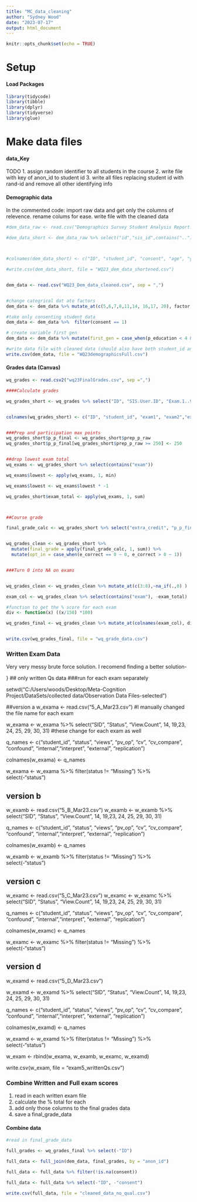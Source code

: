 ```yaml
---
title: "MC_data_cleaning"
author: "Sydney Wood"
date: "2023-07-17"
output: html_document
---
```


```r
knitr::opts_chunk$set(echo = TRUE)
```

# Setup 


#### Load Packages 

```r
library(tidycode)
library(tibble)
library(dplyr)
library(tidyverse)
library(glue)
```
# Make data files

#### data_Key 
TODO 
1. assign random identifier to all students in the course 
2. write file with key of anon_id to student id
3. write all files replacing student id with rand-id and remove all other identifying info 


#### Demographic data 

In the commented code: import raw data and get only the columns of relevence. rename colums for ease. write file with the cleaned data

```r

#dem_data_raw <- read.csv("Demographics Survey Student Analysis Report.csv", sep =",")

#dem_data_short <- dem_data_raw %>% select("id","sis_id",contains(".."))



#colnames(dem_data_short) <- c("ID", "student_id", "consent", "age", "year", "gender", "int_student", "esl", "e_exp", "e_lvl", "ethnicity", "p_education", "m_education", "par_rel", "fin_support", "ses", "grant", "soc_med", "hw_time", "transfer")

#write.csv(dem_data_short, file = "WQ23_dem_data_shortened.csv")


dem_data <- read.csv("WQ23_Dem_data_cleaned.csv", sep = ",")


#change categrical dat ato factors
dem_data <- dem_data %>% mutate_at(c(5,6,7,8,11,14, 16,17, 20), factor)

#take only consenting student data
dem_data <- dem_data %>%  filter(consent == 1)

# create variable first gen
dem_data <- dem_data %>% mutate(first_gen = case_when(p_education < 4 & m_education < 4 ~ 1, p_education > 3 | m_education > 3 ~ 0))

#write data file with cleaned data (should also have both student_id and anon_id)
write.csv(dem_data, file = "WQ23demographicsFull.csv")


```



#### Grades data (Canvas)

```r
wq_grades <- read.csv2("wq23FinalGrades.csv", sep =",")

####Calculate grades 

wq_grades_short <- wq_grades %>% select("ID", "SIS.User.ID", "Exam.1..965996.", "Exam.2..965997.", "Exam.3..965998.", "Exam.4..965999.", "Exam.5..966000.", "Final.Exam..966002.", "Prep.Participation..up.to.250.points..Final.Points", "Extra.Credit.Final.Points", "Exam.Corrections...966001." ) %>% mutate_at(-c(1,2), as.numeric)


colnames(wq_grades_short) <- c("ID", "student_id", "exam1", "exam2","exam3","exam4","exam5","exam6", "prep_p_raw", "extra_credit", "e_correct")


###Prep and participation max points
wq_grades_short$p_p_final <- wq_grades_short$prep_p_raw
wq_grades_short$p_p_final[wq_grades_short$prep_p_raw >= 250] <- 250


##drop lowest exam total
wq_exams <- wq_grades_short %>% select(contains("exam"))

wq_exams$lowest <- apply(wq_exams, 1, min)

wq_exams$lowest <- wq_exams$lowest * -1

wq_grades_short$exam_total <- apply(wq_exams, 1, sum)



##Course grade

final_grade_calc <- wq_grades_short %>% select("extra_credit", "p_p_final", "exam_total")


wq_grades_clean <- wq_grades_short %>% 
  mutate(final_grade = apply(final_grade_calc, 1, sum)) %>%
  mutate(opt_in = case_when(e_correct == 0 ~ 0, e_correct > 0 ~ 1)) 


###Turn 0 into NA on exams 


wq_grades_clean <- wq_grades_clean %>% mutate_at(c(3:8),~na_if(.,0) )

exam_col <- wq_grades_clean %>% select(contains("exam"), -exam_total)

#function to get the % score for each exam 
div <- function(x) ((x/150) *100)

wq_grades_final <- wq_grades_clean %>% mutate_at(colnames(exam_col), div) %>% mutate(exam_total = (exam_total/750)*100) %>% mutate(final_grade = (final_grade/1000)*100)


write.csv(wq_grades_final, file = "wq_grade_data.csv")

```


### Written Exam Data 

Very very messy brute force solution. I recomend finding a better solution- 

}
## only written Qs data
###run for each exam separately 


setwd("C:/Users/woods/Desktop/Meta-Cognition Project/DataSets/collected data/Observation Data Files-selected")

##version a 
w_exama <- read.csv("5_A_Mar23.csv") #I manually changed the file name for each exam

w_exama <- w_exama %>% select("SID", "Status", "View.Count", 14, 19,23, 24, 25, 29, 30, 31) #these change for each exam as well 
  
q_names <- c("student_id", "status", "views", "pv_op", "cv", "cv_compare", "confound", "internal","interpret", "external", "replication")

colnames(w_exama) <- q_names

w_exama <- w_exama %>% filter(status != "Missing") %>% select(-"status")

## version b
w_examb <- read.csv("5_B_Mar23.csv")
w_examb <- w_examb %>% select("SID", "Status", "View.Count", 14, 19,23, 24, 25, 29, 30, 31)
  
q_names <- c("student_id", "status", "views", "pv_op", "cv", "cv_compare", "confound", "internal","interpret", "external", "replication")

colnames(w_examb) <- q_names

w_examb <- w_examb %>% filter(status != "Missing") %>% select(-"status")

## version c
w_examc <- read.csv("5_C_Mar23.csv")
w_examc <- w_examc %>% select("SID", "Status", "View.Count", 14, 19,23, 24, 25, 29, 30, 31)
  
q_names <- c("student_id", "status", "views", "pv_op", "cv", "cv_compare", "confound", "internal","interpret", "external", "replication")

colnames(w_examc) <- q_names

w_examc <- w_examc %>% filter(status != "Missing") %>% select(-"status")

## version d
w_examd <- read.csv("5_D_Mar23.csv")

w_examd <- w_examd %>% select("SID", "Status", "View.Count", 14, 19,23, 24, 25, 29, 30, 31)
  
q_names <- c("student_id", "status", "views", "pv_op", "cv", "cv_compare", "confound", "internal","interpret", "external", "replication")

colnames(w_examd) <- q_names

w_examd <- w_examd %>% filter(status != "Missing") %>% select(-"status")

w_exam <- rbind(w_exama, w_examb, w_examc, w_examd)

write.csv(w_exam, file = "exam5_writtenQs.csv")





### Combine Written and Full exam scores 


1. read in each written exam file 
2. calculate the % total for each 
3. add only those columns to the final grades data 
4. save a final_grade_data



#### Combine data 


```r
#read in final_grade_data

full_grades <- wq_grades_final %>% select(-"ID")

full_data <- full_join(dem_data, final_grades, by = "anon_id")

full_data <- full_data %>% filter(!is.na(consent))

full_data <- full_data %>% select(-"ID", -"consent")

write.csv(full_data, file = "cleaned_data_no_qual.csv")
```







